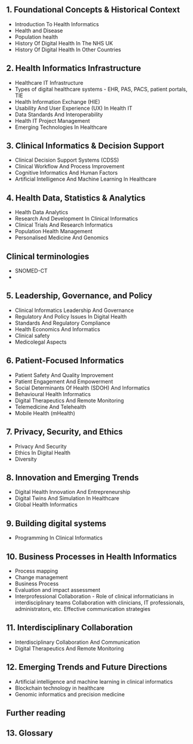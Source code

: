 ## 1. Foundational Concepts & Historical Context
* Introduction To Health Informatics
* Health and Disease
* Population health
* History Of Digital Health In The NHS UK
* History Of Digital Health In Other Countries


## 2. Health Informatics Infrastructure
* Healthcare IT Infrastructure
* Types of digital healthcare systems - EHR, PAS, PACS, patient portals, TIE
* Health Information Exchange (HIE)
* Usability And User Experience (UX) In Health IT
* Data Standards And Interoperability
* Health IT Project Management
* Emerging Technologies In Healthcare


## 3. Clinical Informatics & Decision Support
* Clinical Decision Support Systems (CDSS)
* Clinical Workflow And Process Improvement
* Cognitive Informatics And Human Factors
* Artificial Intelligence And Machine Learning In Healthcare


## 4. Health Data, Statistics & Analytics
* Health Data Analytics
* Research And Development In Clinical Informatics
* Clinical Trials And Research Informatics
* Population Health Management
* Personalised Medicine And Genomics

 
## Clinical terminologies

* SNOMED-CT
* 

## 5. Leadership, Governance, and Policy
* Clinical Informatics Leadership And Governance
* Regulatory And Policy Issues In Digital Health
* Standards And Regulatory Compliance
* Health Economics And Informatics
* Clinical safety
* Medicolegal Aspects


## 6. Patient-Focused Informatics
* Patient Safety And Quality Improvement
* Patient Engagement And Empowerment
* Social Determinants Of Health (SDOH) And Informatics
* Behavioural Health Informatics
* Digital Therapeutics And Remote Monitoring
* Telemedicine And Telehealth
* Mobile Health (mHealth)


## 7. Privacy, Security, and Ethics
* Privacy And Security
* Ethics In Digital Health
* Diversity


## 8. Innovation and Emerging Trends
* Digital Health Innovation And Entrepreneurship
* Digital Twins And Simulation In Healthcare
* Global Health Informatics


## 9. Building digital systems
* Programming In Clinical Informatics


## 10. Business Processes in Health Informatics
* Process mapping
* Change management
* Business Process
* Evaluation and impact assessment
* Interprofessional Collaboration - Role of clinical informaticians in interdisciplinary teams
Collaboration with clinicians, IT professionals, administrators, etc. Effective communication strategies


## 11. Interdisciplinary Collaboration
* Interdisciplinary Collaboration And Communication
* Digital Therapeutics And Remote Monitoring

## 12. Emerging Trends and Future Directions

* Artificial intelligence and machine learning in clinical informatics
* Blockchain technology in healthcare
* Genomic informatics and precision medicine


## Further reading


## 13. Glossary

